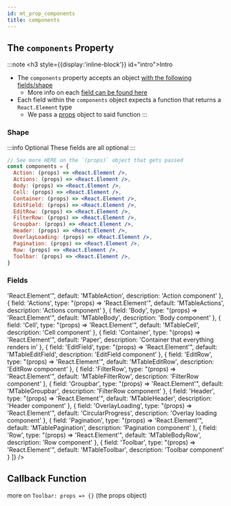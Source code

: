 ```yaml
---
id: mt_prop_components
title: components
---
```



## The `components` Property

:::note <h3 style={{display:'inline-block'}} id="intro">Intro</h3>
 - The `components` property accepts an object [with the following fields/shape](#shape)
   - More info on each [field can be found here](#fields)
 - Each field within the `components` object expects a function that returns a `React.Element` type
   - We pass a [props](#link-to-more-about-the-props-object-in-callback) object to said function
:::

### Shape

:::info Optional
These fields are all optional
:::

```jsx
// See more HERE on the `(props)` object that gets passed
const components = {
  Action: (props) => <React.Element />,
  Actions: (props) => <React.Element />,
  Body: (props) => <React.Element />,
  Cell: (props) => <React.Element />,
  Container: (props) => <React.Element />,
  EditField: (props) => <React.Element />,
  EditRow: (props) => <React.Element />,
  FilterRow: (props) => <React.Element />,
  Groupbar: (props) => <React.Element />,
  Header: (props) => <React.Element />,
  OverlayLoading: (props) => <React.Element />,
  Pagination: (props) => <React.Element />,
  Row: (props) => <React.Element />,
  Toolbar: (props) => <React.Element />,
}
```

### Fields

<div>
    <MaterialTable
    title="Components Property - Fields"
    options={{
        maxBodyHeight: 400,
        pageSize: 14
    }}
    icons={tableIcons}
    columns={[
        { field: 'field', title: 'Field' },
        { field: 'type', title: 'Type' },
        { field: 'default', title: 'Default Component' },
        { field: 'description', title: 'Description' }
    ]}
    data={[
        {
        field: 'Action',
        type: "(props) => 'React.Element'",
        default: 'MTableAction',
        description: 'Action component'
        },
        {
        field: 'Actions',
        type: "(props) => 'React.Element'",
        default: 'MTableActions',
        description: 'Actions component'
        },
        {
        field: 'Body',
        type: "(props) => 'React.Element'",
        default: 'MTableBody',
        description: 'Body component'
        },
        {
        field: 'Cell',
        type: "(props) => 'React.Element'",
        default: 'MTableCell',
        description: 'Cell component'
        },
        {
        field: 'Container',
        type: "(props) => 'React.Element'",
        default: 'Paper',
        description: 'Container that everything renders in'
        },
        {
        field: 'EditField',
        type: "(props) => 'React.Element'",
        default: 'MTableEditField',
        description: 'EditField component'
        },
        {
        field: 'EditRow',
        type: "(props) => 'React.Element'",
        default: 'MTableEditRow',
        description: 'EditRow component'
        },
        {
        field: 'FilterRow',
        type: "(props) => 'React.Element'",
        default: 'MTableFilterRow',
        description: 'FilterRow component'
        },
        {
        field: 'Groupbar',
        type: "(props) => 'React.Element'",
        default: 'MTableGroupbar',
        description: 'FilterRow component'
        },
        {
        field: 'Header',
        type: "(props) => 'React.Element'",
        default: 'MTableHeader',
        description: 'Header component'
        },
        {
        field: 'OverlayLoading',
        type: "(props) => 'React.Element'",
        default: 'CircularProgress',
        description: 'Overlay loading component'
        },
        {
        field: 'Pagination',
        type: "(props) => 'React.Element'",
        default: 'MTablePagination',
        description: 'Pagination component'
        },
        {
        field: 'Row',
        type: "(props) => 'React.Element'",
        default: 'MTableBodyRow',
        description: 'Row component'
        },
        {
        field: 'Toolbar',
        type: "(props) => 'React.Element'",
        default: 'MTableToolbar',
        description: 'Toolbar component'
        }
    ]}
    />
</div>

## Callback Function

more on `Toolbar: props => {}` (the props object)